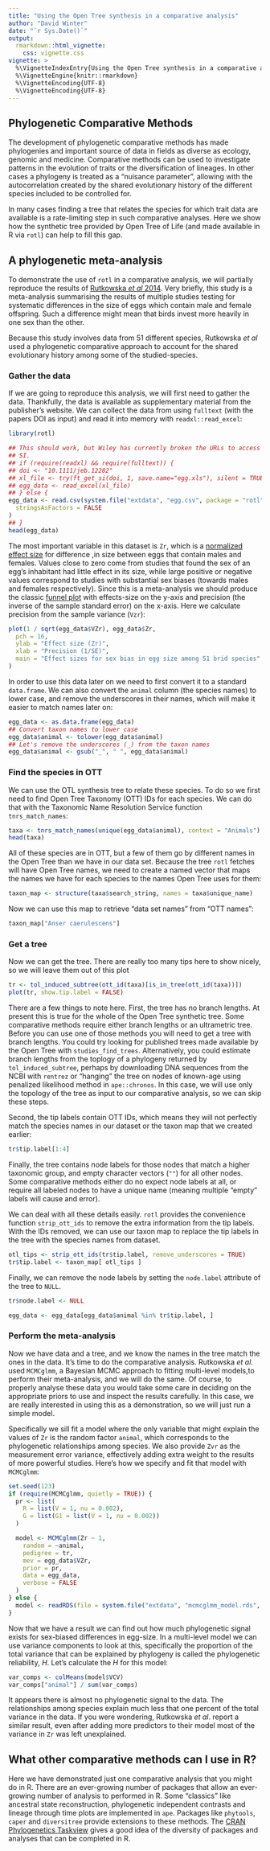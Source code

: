 ```yaml
---
title: "Using the Open Tree synthesis in a comparative analysis"
author: "David Winter"
date: "`r Sys.Date()`"
output:
  rmarkdown::html_vignette:
    css: vignette.css
vignette: >
  %\VignetteIndexEntry{Using the Open Tree synthesis in a comparative analysis}
  %\VignetteEngine{knitr::rmarkdown}
  %\VignetteEncoding{UTF-8}
  %\VignetteEncoding{UTF-8}
---
```


## Phylogenetic Comparative Methods

The development of phylogenetic comparative methods has made phylogenies and
important source of data in fields as diverse as ecology, genomic and medicine.
Comparative  methods can be used to investigate patterns in the evolution of
traits or the diversification of lineages. In other cases a phylogeny is treated
as a "nuisance parameter", allowing with the autocorrelation created by the shared
evolutionary history of the different species included to be controlled for.

In many cases finding a tree that relates the species for which trait data are
available is a rate-limiting step in such comparative analyses. Here we show
how the synthetic tree provided by Open Tree of Life (and made available in R via
`rotl`) can help to fill this gap.

## A phylogenetic meta-analysis

To demonstrate the use of `rotl` in a comparative analysis, we will partially
reproduce the results of [Rutkowska _et al_ 2014](https://doi.org/10.1111/jeb.12282).
Very briefly, this study is a meta-analysis summarising the results of multiple
studies testing for systematic differences in the size of eggs which contain
male and female offspring. Such a difference might mean that birds invest more
heavily in one sex than the other.

Because this study involves data from 51 different species, Rutkowska _et al_
used a phylogenetic comparative approach to account for the shared evolutionary
history among some of the studied-species.

### Gather the data

If we are going to reproduce this analysis, we will first need to gather the
data. Thankfully, the data is available as supplementary material from the
publisher's website. We can collect the data from using `fulltext` (with the
papers DOI as input) and read it into memory with `readxl::read_excel`:

```r
library(rotl)
```


```r
## This should work, but Wiley has currently broken the URLs to access the
## SI.
## if (require(readxl) && require(fulltext)) {
## doi <- "10.1111/jeb.12282"
## xl_file <- try(ft_get_si(doi, 1, save.name="egg.xls"), silent = TRUE)
## egg_data <- read_excel(xl_file)
## } else {
egg_data <- read.csv(system.file("extdata", "egg.csv", package = "rotl"),
  stringsAsFactors = FALSE
)
## }
head(egg_data)
```

The most important variable in this dataset is `Zr`, which is a [normalized
effect size](https://en.wikipedia.org/wiki/Fisher_transformation) for difference
,in size between eggs that contain males and females. Values close to zero come
from studies that found the sex of an egg's inhabitant had little effect in its size,
while large positive or negative values correspond to studies with substantial
sex biases (towards males and females respectively). Since this is a
meta-analysis we should produce the classic [funnel plot](https://en.wikipedia.org/wiki/Funnel_plot)
with effects-size on the y-axis and precision (the inverse of the sample
standard error) on the x-axis. Here we calculate precision from the sample
variance (`Vzr`):

```r
plot(1 / sqrt(egg_data$VZr), egg_data$Zr,
  pch = 16,
  ylab = "Effect size (Zr)",
  xlab = "Precision (1/SE)",
  main = "Effect sizes for sex bias in egg size among 51 brid species"
)
```

In order to use this data later on we need to first convert it to a standard
`data.frame`. We can also convert the `animal` column (the species names) to
lower case, and remove the underscores in their names, which will make it easier to match names later on:

```r
egg_data <- as.data.frame(egg_data)
## Convert taxon names to lower case
egg_data$animal <- tolower(egg_data$animal)
## Let's remove the underscores (_) from the taxon names
egg_data$animal <- gsub("_", " ", egg_data$animal)
```
### Find the species in OTT

We can use the OTL synthesis tree to relate these species. To do so we first need to
find Open Tree Taxonomy (OTT) IDs for each species. We can do that with the
Taxonomic Name Resolution Service function `tnrs_match_names`:

```r
taxa <- tnrs_match_names(unique(egg_data$animal), context = "Animals")
head(taxa)
```

All of these species are in OTT, but a few of them go by different names in the
Open Tree than we have in our data set. Because the tree `rotl` fetches
will have Open Tree names, we need to create a named vector that maps the names
we have for each species to the names Open Tree uses for them:


```r
taxon_map <- structure(taxa$search_string, names = taxa$unique_name)
```

Now we can use this map to retrieve "data set names" from "OTT names":


```r
taxon_map["Anser caerulescens"]
```

### Get a tree

Now we can get the tree. There are really too many tips here to show nicely, so
we will leave them out of this plot

```r
tr <- tol_induced_subtree(ott_id(taxa)[is_in_tree(ott_id(taxa))])
plot(tr, show.tip.label = FALSE)
```

There are a few things to note here. First, the tree has no branch lengths.
At present this is true for the whole of the Open Tree synthetic tree. Some
comparative methods require either branch lengths or an ultrametric tree. Before
you can use one of those methods you will need to get a tree with branch
lengths. You could try looking for published trees made available by the Open
Tree with `studies_find_trees`. Alternatively, you could estimate branch lengths
from the toplogy of a phylogeny returned by `tol_induced_subtree`, perhaps by
downloading DNA sequences from the NCBI with `rentrez` or "hanging" the tree on
nodes of known-age using  penalized likelihood method in `ape::chronos`.
In this case, we will use only the topology of the tree as input to our
comparative analysis, so we can skip these steps.

Second, the tip labels contain OTT IDs, which means they will not perfectly
match the species names in our dataset or the taxon map that we created earlier:


```r
tr$tip.label[1:4]
```

Finally, the tree contains node labels for those nodes that match a higher taxonomic
group, and empty character vectors (`""`) for all other nodes. Some
comparative methods either do no expect node labels at all, or require all
labeled nodes to have a unique name (meaning multiple "empty" labels will cause
and error).

We can deal with all these details easily. `rotl` provides  the convenience
function `strip_ott_ids` to remove the extra information from the tip labels.
With the IDs removed, we can use our taxon map to replace the tip labels in the tree
with the species names from dataset.



```r
otl_tips <- strip_ott_ids(tr$tip.label, remove_underscores = TRUE)
tr$tip.label <- taxon_map[ otl_tips ]
```

Finally, we can remove the node labels by setting the `node.label` attribute of
the tree to `NULL`.

```r
tr$node.label <- NULL
```

```r
egg_data <- egg_data[egg_data$animal %in% tr$tip.label, ]
```


### Perform the meta-analysis


Now we have data and a tree, and we know the names in the tree match the ones in
the data. It's time to do the comparative analysis. Rutkowska _et al_. used `MCMCglmm`, a
Bayesian MCMC approach to fitting multi-level models,to perform their meta-analysis,
and we will do the same. Of course, to properly analyse these data you would
take some care in deciding on the appropriate priors to use and inspect the
results carefully. In this case, we are really interested in using this as a
demonstration, so we will just run a simple model.

Specifically we sill fit a model where the only variable that might explain the
values of `Zr` is the random factor `animal`, which corresponds to the
phylogenetic relationships among species. We also provide `Zvr` as the measurement
error variance, effectively adding extra weight to the results of more powerful
studies. Here's how we specify and fit that model with `MCMCglmm`:


```r
set.seed(123)
if (require(MCMCglmm, quietly = TRUE)) {
  pr <- list(
    R = list(V = 1, nu = 0.002),
    G = list(G1 = list(V = 1, nu = 0.002))
  )

  model <- MCMCglmm(Zr ~ 1,
    random = ~animal,
    pedigree = tr,
    mev = egg_data$VZr,
    prior = pr,
    data = egg_data,
    verbose = FALSE
  )
} else {
  model <- readRDS(file = system.file("extdata", "mcmcglmm_model.rds", package = "rotl"))
}
```


Now that we have a result we can find out how much phylogenetic signal exists
for sex-biased differences in egg-size. In a multi-level model we can use variance
components to look at this, specifically the proportion of the total variance
that can be explained by phylogeny is called the phylogenetic reliability, _H_. Let's
calculate the _H_ for this model:


```r
var_comps <- colMeans(model$VCV)
var_comps["animal"] / sum(var_comps)
```

It appears there is almost no phylogenetic signal to the data.
The relationships among species explain much less that one percent of the total
variance in the data. If you were wondering,  Rutkowska _et al_. report a similar result,
even after adding more predictors to their model most of the variance in `Zr`
was left unexplained.

## What other comparative methods can I use in R?

Here we have demonstrated just one comparative analysis that you might do in R.
There are an ever-growing number of packages that allow an ever-growing number
of analysis to performed in R. Some "classics" like ancestral state
reconstruction,  phylogenetic independent contrasts and lineage through time plots
are implemented in `ape`. Packages like `phytools`, `caper` and `diversitree`
provide extensions to these methods.  The [CRAN Phylogenetics Taskview](https://CRAN.R-project.org/view=Phylogenetics)
gives a good idea of the diversity of packages and analyses that can be
completed in R.
